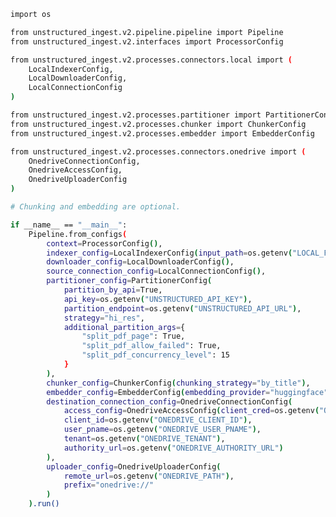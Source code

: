 ```bash Python Ingest v2
import os

from unstructured_ingest.v2.pipeline.pipeline import Pipeline
from unstructured_ingest.v2.interfaces import ProcessorConfig

from unstructured_ingest.v2.processes.connectors.local import (
    LocalIndexerConfig,
    LocalDownloaderConfig,
    LocalConnectionConfig
)

from unstructured_ingest.v2.processes.partitioner import PartitionerConfig
from unstructured_ingest.v2.processes.chunker import ChunkerConfig
from unstructured_ingest.v2.processes.embedder import EmbedderConfig

from unstructured_ingest.v2.processes.connectors.onedrive import (
    OnedriveConnectionConfig,
    OnedriveAccessConfig,
    OnedriveUploaderConfig
)

# Chunking and embedding are optional.

if __name__ == "__main__":
    Pipeline.from_configs(
        context=ProcessorConfig(),
        indexer_config=LocalIndexerConfig(input_path=os.getenv("LOCAL_FILE_INPUT_DIR")),
        downloader_config=LocalDownloaderConfig(),
        source_connection_config=LocalConnectionConfig(),
        partitioner_config=PartitionerConfig(
            partition_by_api=True,
            api_key=os.getenv("UNSTRUCTURED_API_KEY"),
            partition_endpoint=os.getenv("UNSTRUCTURED_API_URL"),
            strategy="hi_res",
            additional_partition_args={
                "split_pdf_page": True,
                "split_pdf_allow_failed": True,
                "split_pdf_concurrency_level": 15
            }
        ),
        chunker_config=ChunkerConfig(chunking_strategy="by_title"),
        embedder_config=EmbedderConfig(embedding_provider="huggingface"),
        destination_connection_config=OnedriveConnectionConfig(
            access_config=OnedriveAccessConfig(client_cred=os.getenv("ONEDRIVE_CLIENT_CRED")),
            client_id=os.getenv("ONEDRIVE_CLIENT_ID"),
            user_pname=os.getenv("ONEDRIVE_USER_PNAME"),
            tenant=os.getenv("ONEDRIVE_TENANT"),
            authority_url=os.getenv("ONEDRIVE_AUTHORITY_URL")
        ),
        uploader_config=OnedriveUploaderConfig(
            remote_url=os.getenv("ONEDRIVE_PATH"),
            prefix="onedrive://"
        )
    ).run()
```
